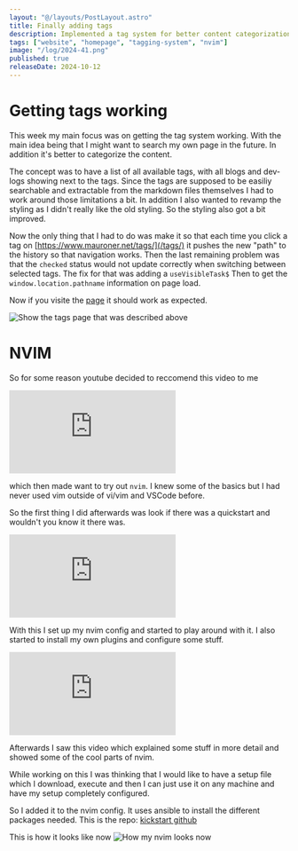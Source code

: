 ```yaml
---
layout: "@/layouts/PostLayout.astro"
title: Finally adding tags
description: Implemented a tag system for better content categorization and searchability, revamped site styling, and explored NVIM setup.
tags: ["website", "homepage", "tagging-system", "nvim"]
image: "/log/2024-41.png"
published: true
releaseDate: 2024-10-12
---
```


# Getting tags working

This week my main focus was on getting the tag system working.
With the main idea being that I might want to search my own page in the future. In addition it's better to categorize the content.

The concept was to have a list of all available tags, with all blogs and dev-logs showing next to the tags.
Since the tags are supposed to be easiliy searchable and extractable from the markdown files themselves I had to work around those limitations a bit. 
In addition I also wanted to revamp the styling as I didn't really like the old styling. So the styling also got a bit improved.

Now the only thing that I had to do was make it so that each time you click a tag on 
[https://www.mauroner.net/tags/](/tags/) it pushes the new "path" to the history so that navigation works. 
Then the last remaining problem was that the `checked` status would not update correctly when switching between selected tags. 
The fix for that was adding a `useVisibleTask$`  Then 
to get the `window.location.pathname` information  on page load. 

Now if you visite the [page](/tags/) it should work as expected.

<Image src={TagsExampleImg} alt="Show the tags page that was described above" />

# NVIM


So for some reason youtube decided to reccomend this video to me

<div class="relative w-full pb-[56.25%]">
  <iframe class="absolute top-0 left-0 w-full h-full" src="https://www.youtube-nocookie.com/embed/yY9ppNh8DnU?si=g71t1q6J0EY1jtkB" title="YouTube video player" frameborder="0" allow="accelerometer; autoplay; clipboard-write; encrypted-media; gyroscope; picture-in-picture; web-share" referrerpolicy="strict-origin-when-cross-origin" allowfullscreen></iframe>
</div>

which then made want to try out `nvim`. I knew some of the basics but I had never used vim outside of vi/vim and VSCode before.

So the first thing I did afterwards was look if there was a quickstart and wouldn't you know it there was.

<div class="relative w-full pb-[56.25%]">
  <iframe class="absolute top-0 left-0 w-full h-full" src="https://www.youtube-nocookie.com/embed/m8C0Cq9Uv9o?si=oJfznt1MA8IbDvaq" title="YouTube video player" frameborder="0" allow="accelerometer; autoplay; clipboard-write; encrypted-media; gyroscope; picture-in-picture; web-share" referrerpolicy="strict-origin-when-cross-origin" allowfullscreen></iframe>
</div>

With this I set up my nvim config and started to play around with it. I also started to install my own plugins and configure some stuff.

<div class="relative w-full pb-[56.25%]">
  <iframe class="absolute top-0 left-0 w-full h-full" src="https://www.youtube-nocookie.com/embed/2ipasAxK5H8?si=shWyWY3MOsTcTPs5" title="YouTube video player" frameborder="0" allow="accelerometer; autoplay; clipboard-write; encrypted-media; gyroscope; picture-in-picture; web-share" referrerpolicy="strict-origin-when-cross-origin" allowfullscreen></iframe>
</div>

Afterwards I saw this video which explained some stuff in more detail and showed some of the cool parts of nvim.

While working on this I was thinking that I would like to have a setup file which I download, execute and then I can just use it on any machine and have my setup completely configured.

So I added it to the nvim config. It uses ansible to install the different packages needed. 
This is the repo: [kickstart github](https://github.com/MaximilianMauroner/kickstart.nvim)

This is how it looks like now
<Image src={NvimImg} alt="How my nvim looks now" />